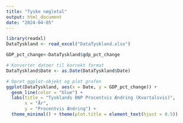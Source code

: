 ```yaml
---
title: "Tyske nøgletal"
output: html_document
date: "2024-04-05"
---
```


```r
library(readxl)
DataTyskland <- read_excel("DataTyskland.xlsx")
```

```r
GDP_pct_change<-DataTyskland$gdp_pct_change
```

```r
# Konverter datoer til korrekt format
DataTyskland$Date <- as.Date(DataTyskland$Date)

# Opret ggplot-objekt og plot grafen
ggplot(DataTyskland, aes(x = Date, y = GDP_pct_change)) +
  geom_line(color = "blue") +
  labs(title = "Tysklands BNP Procentvis Ændring (Kvartalsvis)",
       x = "År",
       y = "Procentvis Ændring") +
  theme_minimal() + theme(plot.title = element_text(hjust = 0.5))
```

